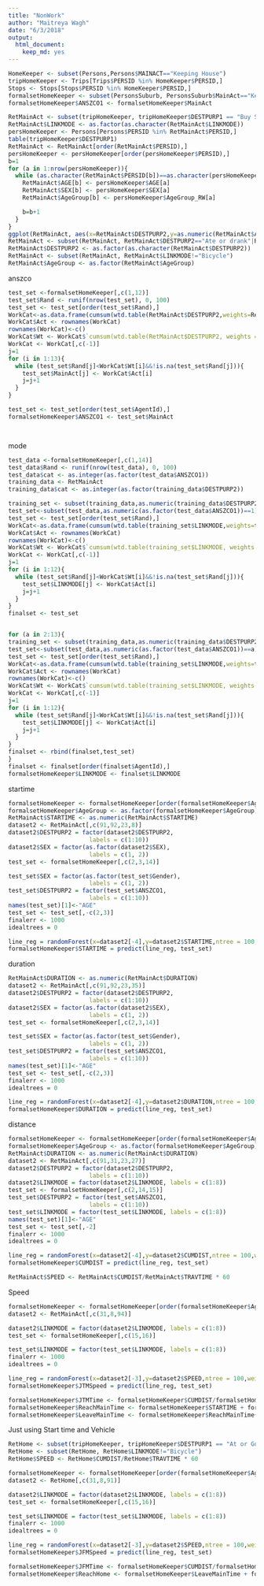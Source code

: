 ```yaml
---
title: "NonWork"
author: "Maitreya Wagh"
date: "6/3/2018"
output:
  html_document:
    keep_md: yes
---
```



```r
HomeKeeper <- subset(Persons,Persons$MAINACT=="Keeping House")
tripHomeKeeper <- Trips[Trips$PERSID %in% HomeKeeper$PERSID,]
Stops <- Stops[Stops$PERSID %in% HomeKeeper$PERSID,]
formalsetHomeKeeper <- subset(PersonsSuburb, PersonsSuburb$MainAct=="Keeping House")
formalsetHomeKeeper$ANSZCO1 <- formalsetHomeKeeper$MainAct
```

```r
RetMainAct <- subset(tripHomeKeeper, tripHomeKeeper$DESTPURP1 == "Buy Something"|tripHomeKeeper$DESTPURP1=="Personal Business"|tripHomeKeeper$DESTPURP1=="Recreational"|tripHomeKeeper$DESTPURP1=="Social")
RetMainAct$LINKMODE <- as.factor(as.character(RetMainAct$LINKMODE))
persHomeKeeper <- Persons[Persons$PERSID %in% RetMainAct$PERSID,]
table(tripHomeKeeper$DESTPURP1)
RetMainAct <- RetMainAct[order(RetMainAct$PERSID),]
persHomeKeeper <- persHomeKeeper[order(persHomeKeeper$PERSID),]
b=1
for (a in 1:nrow(persHomeKeeper)){
  while (as.character(RetMainAct$PERSID[b])==as.character(persHomeKeeper$PERSID[a])){
    RetMainAct$AGE[b] <- persHomeKeeper$AGE[a]
    RetMainAct$SEX[b] <- persHomeKeeper$SEX[a]
    RetMainAct$AgeGroup[b] <- persHomeKeeper$AgeGroup_RW[a]

    b=b+1
  }
}
ggplot(RetMainAct, aes(x=RetMainAct$DESTPURP2,y=as.numeric(RetMainAct$AGE)))+geom_boxplot() 
RetMainAct <- subset(RetMainAct, RetMainAct$DESTPURP2=="Ate or drank"|RetMainAct$DESTPURP2=="Bought something"|RetMainAct$DESTPURP2=="Medical/Dental purposes"|RetMainAct$DESTPURP2=="Personal business (eg banking)"|RetMainAct$DESTPURP2=="Personal Business (NEC)"|RetMainAct$DESTPURP2=="Recreational (NEC)"|RetMainAct$DESTPURP2=="Religious activity"|RetMainAct$DESTPURP2=="Social (NEC)"|RetMainAct$DESTPURP2=="Visited someone"|RetMainAct$DESTPURP2=="Walked the dog")
RetMainAct$DESTPURP2 <- as.factor(as.character(RetMainAct$DESTPURP2))
RetMainAct <- subset(RetMainAct, RetMainAct$LINKMODE!="Bicycle")
RetMainAct$AgeGroup <- as.factor(RetMainAct$AgeGroup)


```
anszco
```r
test_set <-formalsetHomeKeeper[,c(1,12)]
test_set$Rand <- runif(nrow(test_set), 0, 100)
test_set <- test_set[order(test_set$Rand),]
WorkCat<-as.data.frame(cumsum(wtd.table(RetMainAct$DESTPURP2,weights=RetMainAct$CW_ADTRIPWGT_LGA))/sum(wtd.table(RetMainAct$DESTPURP2,weights = RetMainAct$CW_ADTRIPWGT_LGA))*100)
WorkCat$Act <- rownames(WorkCat)
rownames(WorkCat)<-c()
WorkCat$Wt <- WorkCat$`cumsum(wtd.table(RetMainAct$DESTPURP2, weights = RetMainAct$CW_ADTRIPWGT_LGA))/sum(wtd.table(RetMainAct$DESTPURP2, weights = RetMainAct$CW_ADTRIPWGT_LGA)) * 100`
WorkCat <- WorkCat[,c(-1)]
j=1
for (i in 1:13){
  while (test_set$Rand[j]<WorkCat$Wt[i]&&!is.na(test_set$Rand[j])){
    test_set$MainAct[j] <- WorkCat$Act[i] 
    j=j+1
  }
}

test_set <- test_set[order(test_set$AgentId),]
formalsetHomeKeeper$ANSZCO1 <- test_set$MainAct




```
mode
```r

test_data <-formalsetHomeKeeper[,c(1,14)]
test_data$Rand <- runif(nrow(test_data), 0, 100)
test_data$cat <- as.integer(as.factor(test_data$ANSZCO1))
training_data <- RetMainAct
training_data$cat <- as.integer(as.factor(training_data$DESTPURP2))

training_set <- subset(training_data,as.numeric(training_data$DESTPURP2)==1)
test_set<-subset(test_data,as.numeric(as.factor(test_data$ANSZCO1))==1)
test_set <- test_set[order(test_set$Rand),]
WorkCat<-as.data.frame(cumsum(wtd.table(training_set$LINKMODE,weights=training_set$CW_ADTRIPWGT_LGA))/sum(wtd.table(training_set$LINKMODE,weights = training_set$CW_ADTRIPWGT_LGA))*100)
WorkCat$Act <- rownames(WorkCat)
rownames(WorkCat)<-c()
WorkCat$Wt <- WorkCat$`cumsum(wtd.table(training_set$LINKMODE, weights = training_set$CW_ADTRIPWGT_LGA))/sum(wtd.table(training_set$LINKMODE, weights = training_set$CW_ADTRIPWGT_LGA)) * 100`
WorkCat <- WorkCat[,c(-1)]
j=1
for (i in 1:12){
  while (test_set$Rand[j]<WorkCat$Wt[i]&&!is.na(test_set$Rand[j])){
    test_set$LINKMODE[j] <- WorkCat$Act[i] 
    j=j+1
  }
}
finalset <- test_set


for (a in 2:13){
training_set <- subset(training_data,as.numeric(training_data$DESTPURP2)==a)
test_set<-subset(test_data,as.numeric(as.factor(test_data$ANSZCO1))==a)
test_set <- test_set[order(test_set$Rand),]
WorkCat<-as.data.frame(cumsum(wtd.table(training_set$LINKMODE,weights=training_set$CW_ADTRIPWGT_LGA))/sum(wtd.table(training_set$LINKMODE,weights = training_set$CW_ADTRIPWGT_LGA))*100)
WorkCat$Act <- rownames(WorkCat)
rownames(WorkCat)<-c()
WorkCat$Wt <- WorkCat$`cumsum(wtd.table(training_set$LINKMODE, weights = training_set$CW_ADTRIPWGT_LGA))/sum(wtd.table(training_set$LINKMODE, weights = training_set$CW_ADTRIPWGT_LGA)) * 100`
WorkCat <- WorkCat[,c(-1)]
j=1
for (i in 1:12){
  while (test_set$Rand[j]<WorkCat$Wt[i]&&!is.na(test_set$Rand[j])){
    test_set$LINKMODE[j] <- WorkCat$Act[i] 
    j=j+1
  }
}
finalset <- rbind(finalset,test_set)
}
finalset <- finalset[order(finalset$AgentId),]
formalsetHomeKeeper$LINKMODE <- finalset$LINKMODE
```
startime
```r
formalsetHomeKeeper <- formalsetHomeKeeper[order(formalsetHomeKeeper$AgentId),]
formalsetHomeKeeper$AgeGroup <- as.factor(formalsetHomeKeeper$AgeGroup)
RetMainAct$STARTIME <- as.numeric(RetMainAct$STARTIME)
dataset2 <- RetMainAct[,c(91,92,23,8)]
dataset2$DESTPURP2 = factor(dataset2$DESTPURP2,
                       labels = c(1:10))
dataset2$SEX = factor(as.factor(dataset2$SEX),
                       labels = c(1, 2))
test_set <- formalsetHomeKeeper[,c(2,3,14)]

test_set$SEX = factor(as.factor(test_set$Gender),
                       labels = c(1, 2))
test_set$DESTPURP2 = factor(test_set$ANSZCO1,
                       labels = c(1:10))
names(test_set)[1]<-"AGE"
test_set <- test_set[,-c(2,3)]
finalerr <- 1000
idealtrees = 0

line_reg = randomForest(x=dataset2[-4],y=dataset2$STARTIME,ntree = 100,weights = RetMainAct$CW_ADTRIPWGT_LGA)
formalsetHomeKeeper$STARTIME = predict(line_reg, test_set)
```

duration
```r

RetMainAct$DURATION <- as.numeric(RetMainAct$DURATION)
dataset2 <- RetMainAct[,c(91,92,23,35)]
dataset2$DESTPURP2 = factor(dataset2$DESTPURP2,
                       labels = c(1:10))
dataset2$SEX = factor(as.factor(dataset2$SEX),
                       labels = c(1, 2))
test_set <- formalsetHomeKeeper[,c(2,3,14)]

test_set$SEX = factor(as.factor(test_set$Gender),
                       labels = c(1, 2))
test_set$DESTPURP2 = factor(test_set$ANSZCO1,
                       labels = c(1:10))
names(test_set)[1]<-"AGE"
test_set <- test_set[,-c(2,3)]
finalerr <- 1000
idealtrees = 0

line_reg = randomForest(x=dataset2[-4],y=dataset2$DURATION,ntree = 100,weights = RetMainAct$CW_ADTRIPWGT_LGA)
formalsetHomeKeeper$DURATION = predict(line_reg, test_set)
```


distance
```r
formalsetHomeKeeper <- formalsetHomeKeeper[order(formalsetHomeKeeper$AgentId),]
formalsetHomeKeeper$AgeGroup <- as.factor(formalsetHomeKeeper$AgeGroup)
RetMainAct$DURATION <- as.numeric(RetMainAct$DURATION)
dataset2 <- RetMainAct[,c(91,31,23,27)]
dataset2$DESTPURP2 = factor(dataset2$DESTPURP2,
                       labels = c(1:10))
dataset2$LINKMODE = factor(dataset2$LINKMODE, labels = c(1:8))
test_set <- formalsetHomeKeeper[,c(2,14,15)]
test_set$DESTPURP2 = factor(test_set$ANSZCO1,
                       labels = c(1:10))
test_set$LINKMODE = factor(test_set$LINKMODE, labels = c(1:8))
names(test_set)[1]<-"AGE"
test_set <- test_set[,-2]
finalerr <- 1000
idealtrees = 0

line_reg = randomForest(x=dataset2[-4],y=dataset2$CUMDIST,ntree = 100,weights = RetMainAct$CW_ADTRIPWGT_LGA)
formalsetHomeKeeper$CUMDIST = predict(line_reg, test_set)
```


```r
RetMainAct$SPEED <- RetMainAct$CUMDIST/RetMainAct$TRAVTIME * 60
```

Speed
```r
formalsetHomeKeeper <- formalsetHomeKeeper[order(formalsetHomeKeeper$AgentId),]
dataset2 <- RetMainAct[,c(31,8,94)]

dataset2$LINKMODE = factor(dataset2$LINKMODE, labels = c(1:8))
test_set <- formalsetHomeKeeper[,c(15,16)]

test_set$LINKMODE = factor(test_set$LINKMODE, labels = c(1:8))
finalerr <- 1000
idealtrees = 0

line_reg = randomForest(x=dataset2[-3],y=dataset2$SPEED,ntree = 100,weights = RetMainAct$CW_ADTRIPWGT_LGA)
formalsetHomeKeeper$JTMSpeed = predict(line_reg, test_set)

```


```r
formalsetHomeKeeper$JTMTime <- formalsetHomeKeeper$CUMDIST/formalsetHomeKeeper$JTMSpeed * 60
formalsetHomeKeeper$ReachMainTime <- formalsetHomeKeeper$STARTIME + formalsetHomeKeeper$JTMTime
formalsetHomeKeeper$LeaveMainTime <- formalsetHomeKeeper$ReachMainTime+formalsetHomeKeeper$DURATION
```

Just using Start time and Vehicle
```r
RetHome <- subset(tripHomeKeeper, tripHomeKeeper$DESTPURP1 == "At or Go Home")
RetHome <- subset(RetHome, RetHome$LINKMODE!="Bicycle")
RetHome$SPEED <- RetHome$CUMDIST/RetHome$TRAVTIME * 60

formalsetHomeKeeper <- formalsetHomeKeeper[order(formalsetHomeKeeper$AgentId),]
dataset2 <- RetHome[,c(31,8,91)]

dataset2$LINKMODE = factor(dataset2$LINKMODE, labels = c(1:8))
test_set <- formalsetHomeKeeper[,c(15,16)]

test_set$LINKMODE = factor(test_set$LINKMODE, labels = c(1:8))
finalerr <- 1000
idealtrees = 0

line_reg = randomForest(x=dataset2[-3],y=dataset2$SPEED,ntree = 100,weights = RetMainAct$CW_ADTRIPWGT_LGA)
formalsetHomeKeeper$JFMSpeed = predict(line_reg, test_set)
```


```r
formalsetHomeKeeper$JFMTime <- formalsetHomeKeeper$CUMDIST/formalsetHomeKeeper$JFMSpeed * 60
formalsetHomeKeeper$ReachHome <- formalsetHomeKeeper$LeaveMainTime + formalsetHomeKeeper$JFMTime
```

